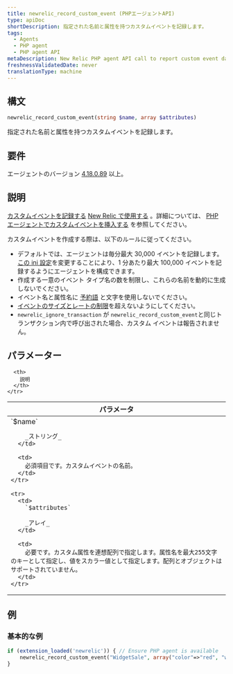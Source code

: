 ```yaml
---
title: newrelic_record_custom_event (PHPエージェントAPI)
type: apiDoc
shortDescription: 指定された名前と属性を持つカスタムイベントを記録します。
tags:
  - Agents
  - PHP agent
  - PHP agent API
metaDescription: New Relic PHP agent API call to report custom event data to New Relic.
freshnessValidatedDate: never
translationType: machine
---
```


## 構文

```php
newrelic_record_custom_event(string $name, array $attributes)
```

指定された名前と属性を持つカスタムイベントを記録します。

## 要件

エージェントのバージョン [4.18.0.89](/docs/release-notes/agent-release-notes/php-release-notes/php-agent-418089) 以上。

## 説明

[カスタムイベントを記録する](/docs/using-new-relic/welcome-new-relic/getting-started/glossary#custom%20event) [New Relic で使用する](/docs/insights/new-relic-insights/understanding-insights/new-relic-insights) 。詳細については、 [PHP エージェントでカスタムイベントを挿入する](/docs/insights/new-relic-insights/adding-querying-data/inserting-custom-events-new-relic-agents#php-att) を参照してください。

<Callout variant="tip">
  カスタムイベントを作成する際は、以下のルールに従ってください。

  * デフォルトでは、エージェントは毎分最大 30,000 イベントを記録します。[この ini 設定](/docs/apm/agents/php-agent/configuration/php-agent-configuration/#inivar-custom-events-maxsamples)を変更することにより、1 分あたり最大 100,000 イベントを記録するようにエージェントを構成できます。
  * 作成する一意のイベント タイプ名の数を制限し、これらの名前を動的に生成しないでください。
  * イベント名と属性名に [予約語](/docs/data-apis/custom-data/custom-events/data-requirements-limits-custom-event-data/#reserved-words) と文字を使用しないでください。
  * [イベントのサイズとレートの制限](/docs/data-apis/custom-data/custom-events/data-requirements-limits-custom-event-data/)を超えないようにしてください。
  * `newrelic_ignore_transaction` が `newrelic_record_custom_event`と同じトランザクション内で呼び出された場合、カスタム イベントは報告されません。
</Callout>

## パラメーター

<table>
  <thead>
    <tr>
      <th width="25%">
        パラメータ
      </th>

      <th>
        説明
      </th>
    </tr>
  </thead>

  <tbody>
    <tr>
      <td>
        `$name`

        _ストリング_
      </td>

      <td>
        必須項目です。カスタムイベントの名前。
      </td>
    </tr>

    <tr>
      <td>
        `$attributes`

        _アレイ_
      </td>

      <td>
        必要です。カスタム属性を連想配列で指定します。属性名を最大255文字のキーとして指定し、値をスカラー値として指定します。配列とオブジェクトはサポートされていません。
      </td>
    </tr>
  </tbody>
</table>

## 例

### 基本的な例

```php
if (extension_loaded('newrelic')) { // Ensure PHP agent is available
    newrelic_record_custom_event("WidgetSale", array("color"=>"red", "weight"=>12.5));
}
```
